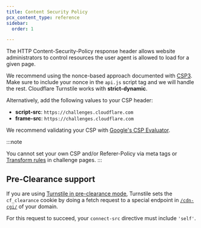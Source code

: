 ```yaml
---
title: Content Security Policy
pcx_content_type: reference
sidebar:
  order: 1

---
```


The HTTP Content-Security-Policy response header allows website administrators to control resources the user agent is allowed to load for a given page.

We recommend using the nonce-based approach documented with [CSP3](https://w3c.github.io/webappsec-csp/#framework-directive-source-list). Make sure to include your nonce in the `api.js` script tag and we will handle the rest. Cloudflare Turnstile works with **strict-dynamic**.

Alternatively, add the following values to your CSP header:

* **script-src**: `https://challenges.cloudflare.com`
* **frame-src**: `https://challenges.cloudflare.com`

We recommend validating your CSP with [Google's CSP Evaluator](https://csp-evaluator.withgoogle.com/).

:::note

You cannot set your own CSP and/or Referer-Policy via meta tags or [Transform rules](/rules/transform/) in challenge pages. 
:::

## Pre-Clearance support

If you are using [Turnstile in pre-clearance mode](/turnstile/concepts/pre-clearance-support/), Turnstile sets the `cf_clearance` cookie by doing a fetch request to a special endpoint in [`/cdn-cgi/`](/fundamentals/reference/cdn-cgi-endpoint/) of your domain.

For this request to succeed, your `connect-src` directive must include `'self'`.
